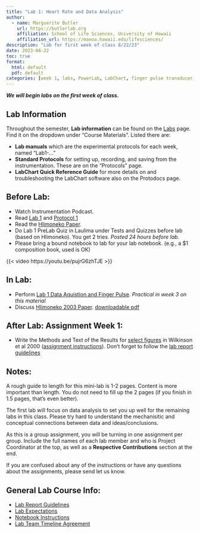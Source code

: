 ```yaml
---
title: "Lab 1: Heart Rate and Data Analysis"
author:
  - name: Marguerite Butler  
    url: https://butlerlab.org
    affiliation: School of Life Sciences, University of Hawaii
    affiliation_url: https://manoa.hawaii.edu/lifesciences/
description: "Lab for first week of class 8/22/23"
date: 2023-08-22
toc: true
format: 
  html: default
  pdf: default
categories: [week 1, labs, PowerLab, LabChart, finger pulse transducer, LabChart Quick Reference Guide]
---
```


___We will begin labs on the first week of class.___

## Lab Information 

Throughout the semester, __Lab information__ can be found on the [Labs](../../labs.qmd) page. Find it on the dropdown under "Course Materials". Listed there are:

- __Lab manuals__ which are the experimental protocols for each week, named "Lab1-..."  
- __Standard Protocols__ for setting up, recording, and saving from the instrumentation. These are on the "Protocols" page.
- __LabChart Quick Reference Guide__ for more details on and troubleshooting the LabChart software also on the Protodocs page.


## Before Lab:

- Watch Instrumentation Podcast.
- Read [Lab 1](Lab1-data-aquistion-finger-pulse.pdf) and [Protocol 1](../Protocols/p1-intro-finger-pulse.pdf)
- Read the [Hlimoneko Paper](Lab1-Hlimonenko_et_al_2003.pdf).
- Do Lab 1 PreLab Quiz in Laulima under Tests and Quizzes before lab (based on Hlimoneko). You get 2 tries. _Posted 24 hours before lab._ 
- Please bring a bound notebook to lab for your lab notebook. (e.g., a $1 composition book, used is OK)

{{< video https://youtu.be/pujrG6zhTJE >}}

## In Lab: 

- Perform [Lab 1 Data Aquistion and Finger Pulse](Lab1-data-aquistion-finger-pulse.pdf). _Practical in week 3 on this material_
- Discuss [Hlimoneko 2003 Paper](../../labs-misc/Lab1-discussion.qmd). [downloadable pdf](ZOOL430L-Lab1-Discussion_FA21.pdf)


## After Lab: Assignment Week 1:

- Write the Methods and Text of the Results for [select figures](Wilkinson_et_al_2000_figures.pdf) in Wilkinson et al 2000 ([assignment instructions](https://docs.google.com/document/d/1xws5vA9Ea7rLIdbi-DPdS8KWevntsKiiqenWp7LZTYc/edit)). Donʻt forget to follow the [lab report guidelines](../../labs-misc/Revised_Zool430L_lab_report_guidelines.pdf) 

## Notes: 
A rough guide to length for this mini-lab is 1-2 pages. Content is more important than length. You do not need to fill up the 2 pages (if you finish in 1.5 pages, that’s even better).

The first lab will focus on data analysis to set you up well for the remaining labs in this class. Please try hard to understand the mechanisitic and conceptual connections between data and ideas/conclusions.

As this is a group assignment, you will be turning in one assignment per group. Include the full names of each lab member and who is Project Coordinator at the top, as well as a __Respective Contributions__ section at the end.

If you are confused about any of the instructions or have any questions about the assignments, please send let us know.

## General Lab Course Info:

- [Lab Report Guidelines](../../labs-misc/Revised_Zool430L_lab_report_guidelines.pdf)
- [Lab Expectations](../../labs-misc/Lab-Expectations.pdf)
- [Notebook Instructions](../../labs-misc/notebookinstructionsMB.pdf)
- [Lab Team Timeline Agreement](../../labs-misc/Agreement-for-Group-Lab-Report-Timeline.pdf)

